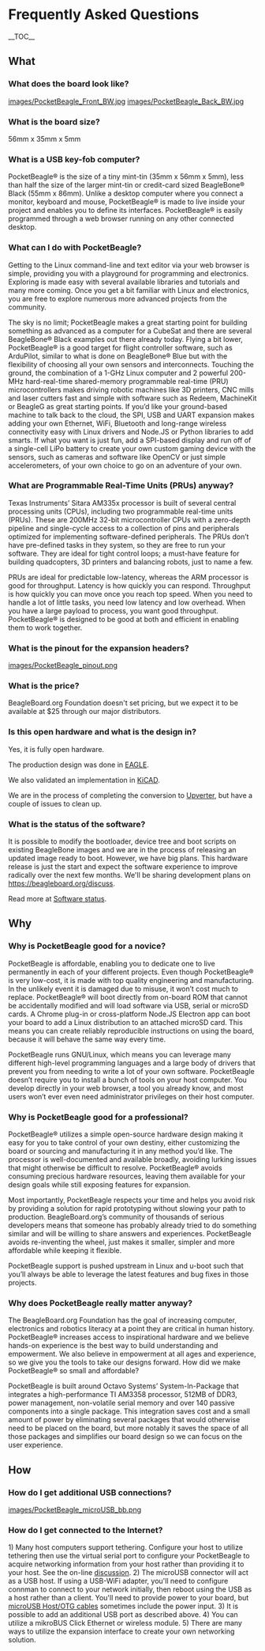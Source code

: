 =Frequently Asked Questions=
__TOC__
==What==
===What does the board look like?===
[[images/PocketBeagle_Front_BW.jpg]]
[[images/PocketBeagle_Back_BW.jpg]]

===What is the board size?===
56mm x 35mm x 5mm

===What is a USB key-fob computer?===
PocketBeagle® is the size of a tiny mint-tin (35mm x 56mm x 5mm), less than half the size of the larger mint-tin or credit-card sized BeagleBone® Black (55mm x 86mm). Unlike a desktop computer where you connect a monitor, keyboard and mouse, PocketBeagle® is made to live inside your project and enables you to define its interfaces. PocketBeagle® is easily programmed through a web browser running on any other connected desktop.

===What can I do with PocketBeagle?===
Getting to the Linux command-line and text editor via your web browser is simple, providing you with a playground for programming and electronics. Exploring is made easy with several available libraries and tutorials and many more coming. Once you get a bit familiar with Linux and electronics, you are free to explore numerous more advanced projects from the community.

The sky is no limit; PocketBeagle makes a great starting point for building something as advanced as a computer for a CubeSat and there are several BeagleBone® Black examples out there already today. Flying a bit lower, PocketBeagle® is a good target for flight controller software, such as ArduPilot, similar to what is done on BeagleBone® Blue but with the flexibility of choosing all your own sensors and interconnects. Touching the ground, the combination of a 1-GHz Linux computer and 2 powerful 200-MHz hard-real-time shared-memory programmable real-time (PRU) microcontrollers makes driving robotic machines like 3D printers, CNC mills and laser cutters fast and simple with software such as Redeem, MachineKit or BeagleG as great starting points. If you’d like your ground-based machine to talk back to the cloud, the SPI, USB and UART expansion makes adding your own Ethernet, WiFi, Bluetooth and long-range wireless connectivity easy with Linux drivers and Node.JS or Python libraries to add smarts. If what you want is just fun, add a SPI-based display and run off of a single-cell LiPo battery to create your own custom gaming device with the sensors, such as cameras and software like OpenCV or just simple accelerometers, of your own choice to go on an adventure of your own.

===What are Programmable Real-Time Units (PRUs) anyway?===
Texas Instruments’ Sitara AM335x processor is built of several central processing units (CPUs), including two programmable real-time units (PRUs). These are 200MHz 32-bit microcontroller CPUs with a zero-depth pipeline and single-cycle access to a collection of pins and peripherals optimized for implementing software-defined peripherals. The PRUs don’t have pre-defined tasks in they system, so they are free to run your software. They are ideal for tight control loops; a must-have feature for building quadcopters, 3D printers and balancing robots, just to name a few.

PRUs are ideal for predictable low-latency, whereas the ARM processor is good for throughput. Latency is how quickly you can respond. Throughput is how quickly you can move once you reach top speed. When you need to handle a lot of little tasks, you need low latency and low overhead. When you have a large payload to process, you want good throughput. PocketBeagle® is designed to be good at both and efficient in enabling them to work together.

===What is the pinout for the expansion headers?===
[[images/PocketBeagle_pinout.png]]

===What is the price?===
BeagleBoard.org Foundation doesn't set pricing, but we expect it to be available at $25 through our major distributors.

===Is this open hardware and what is the design in?===
Yes, it is fully open hardware.

The production design was done in [https://github.com/beagleboard/pocketbeagle/tree/master/EAGLE EAGLE].

We also validated an implementation in [https://github.com/beagleboard/pocketbeagle/tree/master/KiCAD KiCAD].

We are in the process of completing the conversion to [https://upverter.com/Beagle/4178234c2cd6fe88/Pocket-Beagle---NEW/ Upverter], but have a couple of issues to clean up.

===What is the status of the software?===
It is possible to modify the bootloader, device tree and boot scripts on existing BeagleBone images and we are in the process of releasing an updated image ready to boot. However, we have big plans. This hardware release is just the start and expect the software experience to improve radically over the next few months. We'll be sharing development plans on https://beagleboard.org/discuss.

Read more at [[Software status]].

==Why==
===Why is PocketBeagle good for a novice?===
PocketBeagle is affordable, enabling you to dedicate one to live permanently in each of your different projects. Even though PocketBeagle® is very low-cost, it is made with top quality engineering and manufacturing. In the unlikely event it is damaged due to misuse, it won’t cost much to replace.
PocketBeagle® will boot directly from on-board ROM that cannot be accidentally modified and will load software via USB, serial or microSD cards. A Chrome plug-in or cross-platform Node.JS Electron app can boot your board to add a Linux distribution to an attached microSD card. This means you can create reliably reproducible instructions on using the board, because it will behave the same way every time.

PocketBeagle runs GNU/Linux, which means you can leverage many different high-level programming languages and a large body of drivers that prevent you from needing to write a lot of your own software.
PocketBeagle doesn’t require you to install a bunch of tools on your host computer. You develop directly in your web browser, a tool you already know, and most users won’t ever even need administrator privileges on their host computer.

===Why is PocketBeagle good for a professional?===
PocketBeagle® utilizes a simple open-source hardware design making it easy for you to take control of your own destiny, either customizing the board or sourcing and manufacturing it in any method you’d like. The processor is well-documented and available broadly, avoiding lurking issues that might otherwise be difficult to resolve.
PocketBeagle® avoids consuming precious hardware resources, leaving them available for your design goals while still exposing features for expansion.

Most importantly, PocketBeagle respects your time and helps you avoid risk by providing a solution for rapid prototyping without slowing your path to production. BeagleBoard.org’s community of thousands of serious developers means that someone has probably already tried to do something similar and will be willing to share answers and experiences. PocketBeagle avoids re-inventing the wheel, just makes it smaller, simpler and more affordable while keeping it flexible.

PocketBeagle support is pushed upstream in Linux and u-boot such that you’ll always be able to leverage the latest features and bug fixes in those projects.

===Why does PocketBeagle really matter anyway?===
The BeagleBoard.org Foundation has the goal of increasing computer, electronics and robotics literacy at a point they are critical in human history. PocketBeagle® increases access to inspirational hardware and we believe hands-on experience is the best way to build understanding and empowerment. We also believe in empowerment at all ages and experience, so we give you the tools to take our designs forward.
How did we make PocketBeagle® so small and affordable?

PocketBeagle is built around Octavo Systems’ System-In-Package that integrates a high-performance TI AM3358 processor, 512MB of DDR3, power management, non-volatile serial memory and over 140 passive components into a single package. This integration saves cost and a small amount of power by eliminating several packages that would otherwise need to be placed on the board, but more notably it saves the space of all those packages and simplifies our board design so we can focus on the user experience.

==How==
===How do I get additional USB connections?===
[[images/PocketBeagle_microUSB_bb.png]]

===How do I get connected to the Internet?===
1) Many host computers support tethering. Configure your host to utilize tethering then use the virtual serial port to configure your PocketBeagle to acquire networking information from your host rather than providing it to your host. See the on-line [https://groups.google.com/d/msgid/beagleboard/CANN_KV4n36OF%2BM5YdfvEsAo%3DXPSdSYu8Fpq5u_dsFmFSu%2B-YxA%40mail.gmail.com?utm_medium=email&utm_source=footer discussion].
2) The microUSB connector will act as a USB host. If using a USB-WiFi adapter, you'll need to configure connman to connect to your network initially, then reboot using the USB as a host rather than a client. You'll need to provide power to your board, but [https://www.amazon.com/Micro-Cable-Samsung-Player-OTHERS/dp/B00CXAC1ZW microUSB Host/OTG cables] sometimes include the power input.
3) It is possible to add an additional USB port as described above.
4) You can utilize a mikroBUS Click Ethernet or wireless module.
5) There are many ways to utilize the expansion interface to create your own networking solution.
